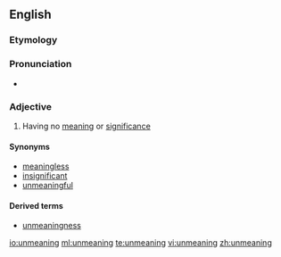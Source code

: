 ==English==

===Etymology===

{{prefix|un|meaning}}

===Pronunciation===
*{{IPA|ɜnˈmiːnɪŋ}}

===Adjective===
{{en-adj}}

# {{dated}} Having no [[meaning]] or [[significance]]

====Synonyms====
*[[meaningless]]
*[[insignificant]]
*[[unmeaningful]]

====Derived terms====
*[[unmeaningness]]

[[io:unmeaning]]
[[ml:unmeaning]]
[[te:unmeaning]]
[[vi:unmeaning]]
[[zh:unmeaning]]